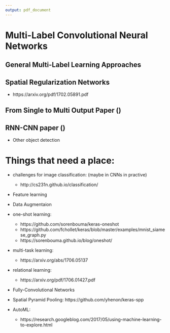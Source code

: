 ```yaml
---
output: pdf_document
---
```


# Multi-Label Convolutional Neural Networks

## General Multi-Label Learning Approaches

## Spatial Regularization Networks

+ https://arxiv.org/pdf/1702.05891.pdf

## From Single to Multi Output Paper ()

## RNN-CNN paper ()

+ Other object detection

# Things that need a place:

+ challenges for image classification: (maybe in CNNs in practive)

    + http://cs231n.github.io/classification/

+ Feature learning
+ Data Augmentaion
+ one-shot learning:

    + https://github.com/sorenbouma/keras-oneshot
    + https://github.com/fchollet/keras/blob/master/examples/mnist_siamese_graph.py
    + https://sorenbouma.github.io/blog/oneshot/
    
+ multi-task learning:

    + https://arxiv.org/abs/1706.05137
    
+ relational learning: 

    + https://arxiv.org/pdf/1706.01427.pdf

+ Fully-Convolutional Networks
+ Spatial Pyramid Pooling: https://github.com/yhenon/keras-spp
+ AutoML:

    + https://research.googleblog.com/2017/05/using-machine-learning-to-explore.html

